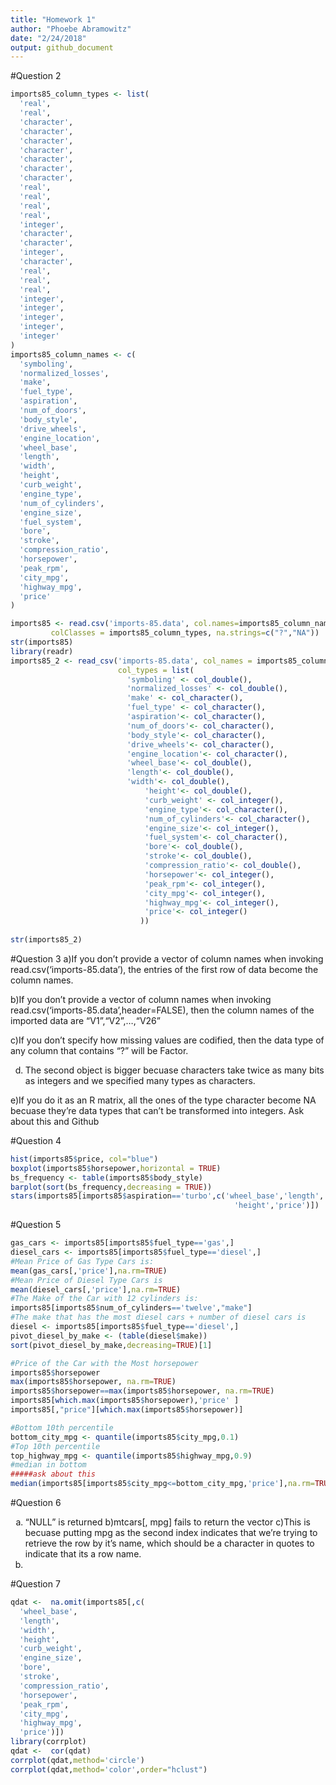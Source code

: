 ```yaml
---
title: "Homework 1"
author: "Phoebe Abramowitz"
date: "2/24/2018"
output: github_document
---
```

#Question 2
```r

imports85_column_types <- list(
  'real',
  'real',
  'character',
  'character',
  'character',
  'character',
  'character',
  'character',
  'character',
  'real',
  'real',
  'real',
  'real',
  'integer',
  'character',
  'character',
  'integer',
  'character',
  'real',
  'real',
  'real',
  'integer',
  'integer',
  'integer',
  'integer',
  'integer'
)
imports85_column_names <- c(
  'symboling',
  'normalized_losses',
  'make',
  'fuel_type',
  'aspiration',
  'num_of_doors',
  'body_style',
  'drive_wheels',
  'engine_location',
  'wheel_base',
  'length',
  'width',
  'height',
  'curb_weight',
  'engine_type',
  'num_of_cylinders',
  'engine_size',
  'fuel_system',
  'bore',
  'stroke',
  'compression_ratio',
  'horsepower',
  'peak_rpm',
  'city_mpg',
  'highway_mpg',
  'price'
)

imports85 <- read.csv('imports-85.data', col.names=imports85_column_names,
         colClasses = imports85_column_types, na.strings=c("?","NA"))
str(imports85)
library(readr)
imports85_2 <- read_csv('imports-85.data', col_names = imports85_column_names, na="?",
                        col_types = list(
                          'symboling' <- col_double(),
                          'normalized_losses' <- col_double(),
                          'make' <- col_character(),
                          'fuel_type' <- col_character(),
                          'aspiration'<- col_character(),
                          'num_of_doors'<- col_character(),
                          'body_style'<- col_character(),
                          'drive_wheels'<- col_character(),
                          'engine_location'<- col_character(),
                          'wheel_base'<- col_double(),
                          'length'<- col_double(),
                          'width'<- col_double(),
                              'height'<- col_double(),
                              'curb_weight' <- col_integer(),
                              'engine_type'<- col_character(),
                              'num_of_cylinders'<- col_character(),
                              'engine_size'<- col_integer(),
                              'fuel_system'<- col_character(),
                              'bore'<- col_double(),
                              'stroke'<- col_double(),
                              'compression_ratio'<- col_double(),
                              'horsepower'<- col_integer(),
                              'peak_rpm'<- col_integer(),
                              'city_mpg'<- col_integer(),
                              'highway_mpg'<- col_integer(),
                              'price'<- col_integer()
                             ))
                               
str(imports85_2)
```

#Question 3
a)If you don't provide a vector of column names when invoking read.csv('imports-85.data'), the entries of the first row of data become the column names.

b)If you don't provide a vector of column names when invoking read.csv('imports-85.data',header=FALSE), then the column names of the imported data are "V1","V2",...,"V26"

c)If you don't specify how missing values are codified, then the data type of any column that contains "?" will be Factor.

d) The second object is bigger becuase characters take twice as many bits as integers and we specified many types as characters.

e)If you do it as an R matrix, all the ones of the type character become NA becuase they're data types that can't be transformed into integers.
Ask about this and Github

#Question 4
```r
hist(imports85$price, col="blue")
boxplot(imports85$horsepower,horizontal = TRUE)
bs_frequency <- table(imports85$body_style)
barplot(sort(bs_frequency,decreasing = TRUE))
stars(imports85[imports85$aspiration=='turbo',c('wheel_base','length','width',
                                                  'height','price')])
```
#Question 5
```r
gas_cars <- imports85[imports85$fuel_type=='gas',]
diesel_cars <- imports85[imports85$fuel_type=='diesel',]
#Mean Price of Gas Type Cars is:
mean(gas_cars[,'price'],na.rm=TRUE)
#Mean Price of Diesel Type Cars is
mean(diesel_cars[,'price'],na.rm=TRUE)
#The Make of the Car with 12 cylinders is:
imports85[imports85$num_of_cylinders=='twelve',"make"]
#The make that has the most diesel cars + number of diesel cars is
diesel <- imports85[imports85$fuel_type=='diesel',]
pivot_diesel_by_make <- (table(diesel$make))
sort(pivot_diesel_by_make,decreasing=TRUE)[1]

#Price of the Car with the Most horsepower
imports85$horsepower
max(imports85$horsepower, na.rm=TRUE)
imports85$horsepower==max(imports85$horsepower, na.rm=TRUE)
imports85[which.max(imports85$horsepower),'price' ]
imports85[,"price"][which.max(imports85$horsepower)]

#Bottom 10th percentile
bottom_city_mpg <- quantile(imports85$city_mpg,0.1)
#Top 10th percentile
top_highway_mpg <- quantile(imports85$highway_mpg,0.9)
#median in bottom
#####ask about this
median(imports85[imports85$city_mpg<=bottom_city_mpg,'price'],na.rm=TRUE)

```
#Question 6

a) "NULL" is returned
b)mtcars[, mpg] fails to return the vector 
c)This is becuase putting mpg as the second index indicates that we're trying to retrieve the row by it's name, which should be a character in quotes to indicate that its a row name.
d)

#Question 7
```r
qdat <-  na.omit(imports85[,c(
  'wheel_base',
  'length',
  'width',
  'height',
  'curb_weight',
  'engine_size',
  'bore',
  'stroke',
  'compression_ratio',
  'horsepower',
  'peak_rpm',
  'city_mpg',
  'highway_mpg',
  'price')])
library(corrplot)
qdat <-  cor(qdat)
corrplot(qdat,method='circle')
corrplot(qdat,method='color',order="hclust")
```
